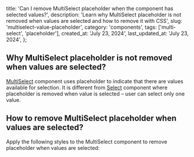 
  title:
    'Can I remove MultiSelect placeholder when the component has selected values?',
  description:
    'Learn why MultiSelect placeholder is not removed when values are selected and how to remove it with CSS',
  slug: 'multiselect-value-placeholder',
  category: 'components',
  tags: ['multi-select', 'placeholder'],
  created_at: 'July 23, 2024',
  last_updated_at: 'July 23, 2024',
};


## Why MultiSelect placeholder is not removed when values are selected?

[MultiSelect](https://mantine.dev/core/multi-select) component uses placeholder to indicate that
there are values available for selection. It is different from [Select](https://mantine.dev/core/select)
component where placeholder is removed when value is selected – user can select only one value.

## How to remove MultiSelect placeholder when values are selected?

Apply the following styles to the MultiSelect component to remove placeholder when values are selected:

<Demo data={MultiSelectPlaceholderDemo} />
